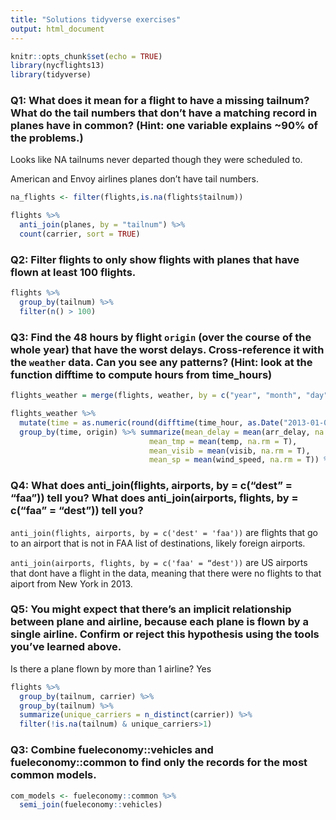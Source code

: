 ```yaml
---
title: "Solutions tidyverse exercises"
output: html_document
---
```


```r
knitr::opts_chunk$set(echo = TRUE)
library(nycflights13)
library(tidyverse)
```

### Q1: What does it mean for a flight to have a missing tailnum? What do the tail numbers that don’t have a matching record in planes have in common? (Hint: one variable explains ~90% of the problems.)

Looks like NA tailnums never departed though they were scheduled to.

American and Envoy airlines planes don’t have tail numbers.

```r
na_flights <- filter(flights,is.na(flights$tailnum))

flights %>%
  anti_join(planes, by = "tailnum") %>%
  count(carrier, sort = TRUE)
```

### Q2: Filter flights to only show flights with planes that have flown at least 100 flights.

```r
flights %>% 
  group_by(tailnum) %>% 
  filter(n() > 100) 
```


### Q3: Find the 48 hours by flight `origin` (over the course of the whole year) that have the worst delays. Cross-reference it with the `weather` data. Can you see any patterns? (Hint: look at the function difftime to compute hours from time_hours)

```r
flights_weather = merge(flights, weather, by = c("year", "month", "day", "hour", 'time_hour', 'origin'), all.x = T)

flights_weather %>% 
  mutate(time = as.numeric(round(difftime(time_hour, as.Date("2013-01-01 00:00:00"), units = 'hours')/48))) %>%
  group_by(time, origin) %>% summarize(mean_delay = mean(arr_delay, na.rm =T),
                               mean_tmp = mean(temp, na.rm = T),
                               mean_visib = mean(visib, na.rm = T),
                               mean_sp = mean(wind_speed, na.rm = T)) %>% arrange(desc(mean_delay))
```

### Q4: What does anti_join(flights, airports, by = c(“dest” = “faa”)) tell you? What does anti_join(airports, flights, by = c(“faa” = “dest”)) tell you?

`anti_join(flights, airports, by = c('dest' = 'faa'))` are flights that go to an airport that is not in FAA list of destinations, likely foreign airports.

`anti_join(airports, flights, by = c('faa' = “dest'))` are US airports that dont have a flight in the data, meaning that there were no flights to that aiport from New York in 2013.

### Q5: You might expect that there’s an implicit relationship between plane and airline, because each plane is flown by a single airline. Confirm or reject this hypothesis using the tools you’ve learned above.

Is there a plane flown by more than 1 airline? Yes

```r
flights %>%
  group_by(tailnum, carrier) %>%
  group_by(tailnum) %>%
  summarize(unique_carriers = n_distinct(carrier)) %>%
  filter(!is.na(tailnum) & unique_carriers>1)
```

### Q3: Combine fueleconomy::vehicles and fueleconomy::common to find only the records for the most common models.

```r
com_models <- fueleconomy::common %>% 
  semi_join(fueleconomy::vehicles)
```

